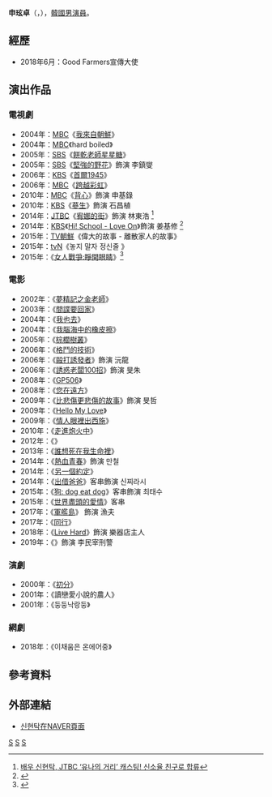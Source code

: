 {{藝人
|姓名 = 申玹卓
|類型 = 男演員
|圖片 = 
|圖片尺寸 = 
|圖片簡介 = 
|本名 = 
|外文名 =  신현탁
|外文 = ko
|羅馬拼音 = Shin Hyeon Tak
|英文名 =
|暱稱 =
|其他藝名 = 
|國籍 = {{KOR}}
|出生日期 = {{birth_date_and_age|1980|03|21}}
|出生地點 = {{KOR}}
|宗教信仰 = 
|語言 = [[韓語|韓語]]
|職業 = [[演員|演員]]
|教育程度 = {{link-ko|東亞放送藝術大學|동아방송예술대학교}}戲劇系
|出道作品 = 《初分》
|出道日期 = 2000年
|代表作品 = 
|活躍年代 = 2000年至今
|唱片公司 = 
|經紀公司 = makoamusement
|相關團體 = 
|網站 = 
}}

'''申玹卓'''（{{lang-ko|'''신현탁'''}}，{{bd|1980年|03月21日}}），[[韓國|韓國]][[男演員|男演員]]。

== 經歷 ==
*2018年6月：Good Farmers宣傳大使

== 演出作品 ==
=== 電視劇 ===
*2004年：[[MBC|MBC]]《[[我來自朝鮮|我來自朝鮮]]》
*2004年：[[MBC|MBC]]《hard boiled》
*2005年：[[SBS_(韓國)|SBS]]《[[餅乾老師星星糖|餅乾老師星星糖]]》
*2005年：[[SBS_(韓國)|SBS]]《[[堅強的野花|堅強的野花]]》飾演 李鎮燮
*2006年：[[韓國放送公社|KBS]]《[[首爾1945|首爾1945]]》
*2006年：[[MBC|MBC]]《[[跨越彩虹|跨越彩虹]]》
*2010年：[[MBC|MBC]]《[[背心|背心]]》飾演 申基錄
*2010年：[[KBS|KBS]]《[[蔘生|蔘生]]》飾演 石昌植
*2014年：[[JTBC|JTBC]]《[[宥娜的街|宥娜的街]]》飾演 林東浩 <ref>[http://www.kwnews.co.kr/view.asp?aid=214051500156&s=801 배우 신현탁, JTBC ‘유나의 거리’ 캐스팅! 신소율 친구로 합류]</ref>
*2014年：[[韓國放送公社|KBS]]《[[Hi!_School_-_Love_On|Hi! School - Love On]]》飾演 姜基修 <ref>{{Cite web |url=http://news20.busan.com/controller/newsController.jsp?newsId=20140515000091 |title=배우 신현탁 '하이스쿨' 강기수 역 캐스팅 |accessdate=2016-06-16 |archive-date=2017-03-05 |archive-url=https://web.archive.org/web/20170305003336/http://news20.busan.com/controller/newsController.jsp?newsId=20140515000091 |dead-url=no }}</ref>
*2015年：[[TV朝鮮|TV朝鮮]]《偉大的故事 - 離散家人的故事》
*2015年：[[tvN|tvN]]《놓지 말자 정신줄 》
*2015年：《[[女人戰爭:睜開眼睛|女人戰爭:睜開眼睛]]》<ref>{{Cite web |url=http://www.mydaily.co.kr/new_yk/html/read.php?newsid=201505271432631117&ext=na |title=조연우 김혜나 신현탁 박정학, '떠도는 눈' 출연 확정 |accessdate=2016-06-16 |archive-date=2016-08-12 |archive-url=https://web.archive.org/web/20160812200743/http://www.mydaily.co.kr/new_yk/html/read.php?newsid=201505271432631117&ext=na |dead-url=no }}</ref>

=== 電影 ===
*2002年：《[[夢精記之金老師|夢精記之金老師]]》
*2003年：《[[間諜要回家|間諜要回家]]》
*2004年：《[[我也去|我也去]]》
*2004年：《[[我腦海中的橡皮擦|我腦海中的橡皮擦]]》
*2005年：《[[棕櫚樹叢|棕櫚樹叢]]》
*2006年：《[[格鬥的技術|格鬥的技術]]》
*2006年：《[[毆打誘發者|毆打誘發者]]》飾演 沅龍
*2006年：《[[誘惑老闆100招|誘惑老闆100招]]》飾演 旻朱
*2008年：《[[GP506|GP506]]》
*2008年：《[[您在遠方|您在遠方]]》
*2009年：《[[比悲傷更悲傷的故事|比悲傷更悲傷的故事]]》飾演 旻哲
*2009年：《[[Hello_My_Love|Hello My Love]]》
*2009年：《[[情人眼裡出西施|情人眼裡出西施]]》
*2010年：《[[走進炮火中|走進炮火中]]》
*2012年：《{{link-ko|偵探上錯床|간기남}}》
*2013年：《[[誰想死在我生命裡|誰想死在我生命裡]]》
*2014年：《[[熱血青春|熱血青春]]》飾演 만철
*2014年：《[[另一個約定|另一個約定]]》
*2014年：《[[出借爸爸|出借爸爸]]》客串飾演 신찌라시
*2015年：《[[狗:_dog_eat_dog|狗: dog eat dog]]》客串飾演 최태수
*2015年：《[[世界盡頭的愛情|世界盡頭的愛情]]》客串
*2017年：《[[軍艦島|軍艦島]]》 飾演 漁夫
*2017年：《[[同行|同行]]》
*2018年：《[[Live_Hard|Live Hard]]》飾演 樂器店主人
*2019年：《{{link-ko|真兇（電影）|진범 (영화)|真兇}}》飾演 李民宰刑警

=== 演劇 ===
*2000年：《[[初分|初分]]》
*2001年：《讀戀愛小說的農人》
*2001年：《둥둥낙랑둥》

=== 網劇 ===
*2018年：《이채움은 온에어중》

== 參考資料 ==
{{reflist}}

== 外部連結 ==
* [http://movie.naver.com/movie/bi/pi/basic.nhn?code=42563 신현탁在NAVER頁面] {{Wayback|url=http://movie.naver.com/movie/bi/pi/basic.nhn?code=42563 |date=20170305005127 }}

[[Category:韓國電視演員|S]]
[[Category:韓國電影演員|S]]
[[Category:申姓|S]]